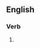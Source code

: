 {{also|transmigrâtes}}

==English==

===Verb===
{{head|en|verb form}}

# {{en-third-person singular of|transmigrate}}